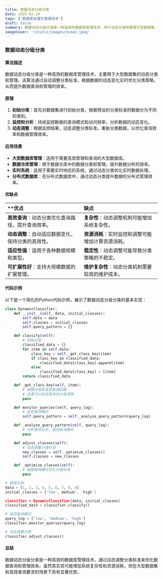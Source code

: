 ```yaml
---
title: 数据动态分级分类
date: 2025-02-24
tags: ['数据库处理与管理技术']
draft: false
summary: 数据动态分级分类是一种高效的数据库管理技术，用于动态分类和管理大型数据集，通过自动调整分类标准来提升查询效率。
imageCover: '/static/images/ocean.jpeg'
---
```


### 数据动态分级分类

#### 算法描述

数据动态分级分类是一种高效的数据库管理技术，主要用于大型数据集的动态分类和管理。该算法通过自动调整分类标准，根据数据的动态变化实时优化分类策略，从而提升数据查询和管理的效率。

#### 原理

1. **初始分类**：首先对数据集进行初始分类，根据预设的分类标准将数据分为不同的类别。
2. **监控和分析**：持续监控数据的查询模式和访问频率，分析数据的动态变化。
3. **动态调整**：根据监控结果，动态调整分类标准，重新分类数据，以优化查询效率和数据管理效率。

#### 应用场景

- **大型数据库管理**：适用于需要高效管理和查询的大型数据库。
- **数据仓库管理**：用于数据仓库中的数据分类和管理，提升数据分析的效率。
- **实时系统**：适用于需要实时响应的系统，通过动态分类优化实时数据处理。
- **分布式数据库**：在分布式数据库中，通过动态分类提升数据的分布式管理效率。

#### 优缺点

| \*\*优点                                           | **缺点**                                           |
| :------------------------------------------------- | :------------------------------------------------- |
| **高效查询**：动态分类优化查询路径，提升查询效率。 | **复杂性**：动态调整机制可能增加系统复杂性。       |
| **动态调整**：自动适应数据变化，保持分类的高效性。 | **资源消耗**：实时监控和调整可能增加计算资源消耗。 |
| **适应性强**：适用于各种数据规模和类型。           | **稳定性**：动态调整可能导致分类策略的不稳定。     |
| **可扩展性好**：支持大规模数据的扩展管理。         | **维护复杂性**：动态分类机制需要较高的维护成本。   |

#### 代码示例

以下是一个简化的Python代码示例，展示了数据动态分级分类的基本实现：

```python
class DynamicClassifier:
    def __init__(self, data, initial_classes):
        self.data = data
        self.classes = initial_classes
        self.query_pattern = {}

    def classify(self):
        # 初始分类
        classified_data = {}
        for item in self.data:
            class_key = self._get_class_key(item)
            if class_key in classified_data:
                classified_data[class_key].append(item)
            else:
                classified_data[class_key] = [item]
        return classified_data

    def _get_class_key(self, item):
        # 根据分类标准获取类别键
        # 这里可以实现具体的分类逻辑
        pass

    def monitor_queries(self, query_log):
        # 监控查询模式
        self.query_pattern = self._analyze_query_pattern(query_log)

    def _analyze_query_pattern(self, query_log):
        # 分析查询日志，返回查询模式
        pass

    def adjust_classes(self):
        # 动态调整分类标准
        new_classes = self._optimize_classes()
        self.classes = new_classes

    def _optimize_classes(self):
        # 根据查询模式优化分类标准
        pass

# 使用示例
data = [1, 2, 3, 4, 5, 6, 7, 8, 9]
initial_classes = ['low', medium', 'high']

classifier = DynamicClassifier(data, initial_classes)
classified_data = classifier.classify()

# 监控查询模式
query_log = ['low', 'medium', 'high']
classifier.monitor_queries(query_log)

# 动态调整分类
classifier.adjust_classes()
```

#### 总结

数据动态分级分类是一种高效的数据库管理技术，通过动态调整分类标准来优化数据查询和管理效率。虽然其实现可能增加系统复杂性和资源消耗，但在大型数据集和高效查询要求的场景下具有显著优势。
